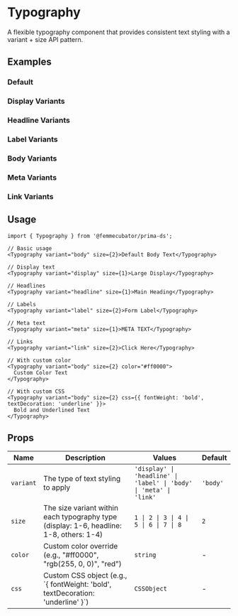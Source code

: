 
<Meta of={TypographyStories} />

# Typography

A flexible typography component that provides consistent text styling with a variant + size API pattern.

## Examples

### Default

<Canvas of={TypographyStories.Default} />

### Display Variants

<Canvas of={TypographyStories.DisplayVariants} />

### Headline Variants

<Canvas of={TypographyStories.HeadlineVariants} />

### Label Variants

<Canvas of={TypographyStories.LabelVariants} />

### Body Variants

<Canvas of={TypographyStories.BodyVariants} />

### Meta Variants

<Canvas of={TypographyStories.MetaVariants} />

### Link Variants

<Canvas of={TypographyStories.LinkVariants} />

## Usage

```tsx
import { Typography } from '@femmecubator/prima-ds';

// Basic usage
<Typography variant="body" size={2}>Default Body Text</Typography>

// Display text
<Typography variant="display" size={1}>Large Display</Typography>

// Headlines
<Typography variant="headline" size={1}>Main Heading</Typography>

// Labels
<Typography variant="label" size={2}>Form Label</Typography>

// Meta text
<Typography variant="meta" size={1}>META TEXT</Typography>

// Links
<Typography variant="link" size={2}>Click Here</Typography>

// With custom color
<Typography variant="body" size={2} color="#ff0000">
  Custom Color Text
</Typography>

// With custom CSS
<Typography variant="body" size={2} css={{ fontWeight: 'bold', textDecoration: 'underline' }}>
  Bold and Underlined Text
</Typography>
```

## Props

<table>
  <thead>
    <tr>
      <th style={{textAlign: 'left'}}>Name</th>
      <th style={{textAlign: 'left'}}>Description</th>
      <th style={{textAlign: 'left'}}>Values</th>
      <th style={{textAlign: 'left'}}>Default</th>
    </tr>
  </thead>
  <tbody>
    <tr>
      <td><code>variant</code></td>
      <td>The type of text styling to apply</td>
      <td><code>'display' | 'headline' | 'label' | 'body' | 'meta' | 'link'</code></td>
      <td><code>'body'</code></td>
    </tr>
    <tr>
      <td><code>size</code></td>
      <td>The size variant within each typography type (display: 1-6, headline: 1-8, others: 1-4)</td>
      <td><code>1 | 2 | 3 | 4 | 5 | 6 | 7 | 8</code></td>
      <td><code>2</code></td>
    </tr>
    <tr>
      <td><code>color</code></td>
      <td>Custom color override (e.g., "#ff0000", "rgb(255, 0, 0)", "red")</td>
      <td><code>string</code></td>
      <td>-</td>
    </tr>
    <tr>
      <td><code>css</code></td>
      <td>Custom CSS object (e.g., `{ fontWeight: 'bold', textDecoration: 'underline' }`)</td>
      <td><code>CSSObject</code></td>
      <td>-</td>
    </tr>
  </tbody>
</table>
